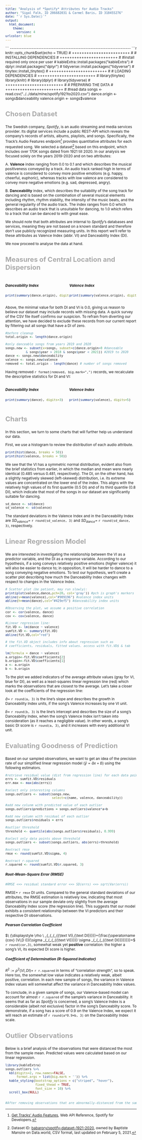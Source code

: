 ```yaml
---
title: "Analysis of *Spotify* Attributes for Audio Tracks"
author: "Sigal Falk, ID 206682031 & Carmel Baris, ID 318455276"
date: "`r Sys.Date()`"
output: 
  html_document:
    theme:
      version: 4
urlcolor: blue
---
```


```{=html}
<style type="text/css">
   .main-container {max-width: 77%; overflow-y:auto}
   .row {display: flex;}
   .column {flex: 50%;}

body{ /* Normal  */
      font-size: 12px;
  }
td {  /* Table  */
  font-size: 12px;

}
h1.title {
  font-size: 32px;
  color: DarkRed;
}

h3 { /* Header 3 */
  font-size: 22px;
  color: DarkGray;

}

h4 { /* Header 4 */
  font-size: 18px;
  color: DarkGray;
}

pre { /* Code block - determines code spacing between lines */
    font-size: 12px;
}

</style>```
------------------------------------------------------------------------

```r
knitr::opts_chunk$set(echo = TRUE)

# ++++++++++++++++++++++++ #
# INSTALLING DEPENDENCIES
# ++++++++++++++++++++++++ #
#install required only once per user


# kableExtra::install.packages("kableExtra")
# dplyr::install.packages("dplyr")
# tidyverse::install.packages("tidyverse")
# tinytex::install_tinytex()

# ++++++++++++++++++++++++ #
# LOADING DEPENDENCIES
# ++++++++++++++++++++++++ #
library(tinytex)
library(knitr)
# library(dplyr)
# library(tidyverse)

# ++++++++++++++++++++++++ # 
# PREPARING THE DATA
# ++++++++++++++++++++++++ #

#read data
songs <- read.csv("../../data/mine/spotify1921to2020.csv")
dance.origin <- songs$danceability
valence.origin <- songs$valence
```

### Chosen Dataset

The Swedish company, *Spotify*, is an audio streaming and media services provider. Its digital services include a public REST-API which reveals the company's records of artists, albums, playlists, and songs. Specifically, the Track's Audio Features endpoint^[[Get Tracks' Audio Features](https://developer.spotify.com/documentation/web-api/reference/#/operations/get-several-audio-features), Web API Reference, Spotify for Developers.] provides quantitative attributes for each requested song. We selected a dataset^[Dataset ID: [babarory/spotify-dataset-1921-2020](https://data.world/babarory/spotify-dataset-1921-2020), owned by Baptiste Mansire on Data.world, CSV format, last updated on February 5, 2021.] based on this endpoint, which includes over 170K songs dated from 1921 till 2020. In our analysis we focused solely on the years 2019-2020 and on two attributes:

A. **Valence** index ranging from 0.0 to 0.1 and which describes the musical positiveness conveyed by a track. An audio track ranked high in terms of valence is considered to convey more positive emotions (e.g. happy, cheerful, euphoric), whereas tracks with low valence are considered to convey more negative emotions (e.g. sad, depressed, angry).

B. **Danceability** index, which describes the suitability of the song track for dancing and is based on the combination of several musical elements including rhythm, rhythm stability, the intensity of the music beats, and the general regularity of the audio track. The index ranges from 0.0 which describes an audio track that is unsuitable for dancing, to 1.0 which refers to a track that can be danced to with great ease.

We should note that both attributes are internal to *Spotify*'s databases and services, meaning they are not based on a known standard and therefore don't use publicly recognized measuring units. In this report we'll refer to these attributes as Valence Index (abbr. VI) and Danceability Index (DI).

We now proceed to analyse the data at hand.

### Measures of Central Location and Dispersion

<div class = "row">
<div class = "column">

##### Danceability Index
```r
print(summary(dance.origin), digits=3)
```
</div>

<div class = "column">

##### Valence Index
```r
print(summary(valence.origin), digits=3)
```
</div>
</div>

Above, the minimal value for both DI and VI is 0.0, giving us reason to believe our dataset may include records with missing data. A quick survey of the CSV file itself confirms our suspicion. To refrain from diverting our attention, we have decided to exclude these records from our current report by filtering out all songs that have a DI of zero.

```r
#before cleanup
total.origin <- length(dance.origin)

#only danceable songs from years 2019 and 2020
songs.new <- subset(x=songs, subset=c(dance.origin>0 #danceable
           & songs$year > 2018 & songs$year < 2021)) #2019 to 2020
dance <- songs.new$danceability
valence <- songs.new$valence
removed <- total.origin - length(dance) # number of songs removed
```

Having removed `r format(removed, big.mark=",")` records, we recalculate the descriptive statistics for DI and VI:

<div class = "row">
<div class = "column">

##### Danceability Index
```r
print(summary(dance), digits=3)
```
</div>

<div class = "column">

##### Valence Index
```r
print(summary(valence), digits=5)
```
</div>
</div>

### Charts

In this section, we turn to some charts that will further help us understand our data.

First, we use a histogram to review the distribution of each audio attribute.

```r
print(hist(dance, breaks = 50))
print(hist(valence, breaks = 50))
```

We see that the VI has a symmetric normal distribution, evident also from the brief statistics from earlier, in which the median and mean were nearly identical (0.485 versus 0.481, respectively). The DI, on the other hand, has a slightly negatively skewed (left-skewed) distribution, i.e. its extreme values are concentrated on the lower end of the index. This aligns with the relatively high values of its first quantile (0.5 DI) and of its third quantile (0.8 DI), which indicate that most of the songs in our dataset are significantly suitable for dancing.

```r
sd_dance <- sd(dance)
sd_valence <- sd(valence)
```

The standard deviations in the Valence Index and in the Danceability Index are $SD_{valence}=$ `r round(sd_valence, 3)` and $SD_{dance}=$ `r round(sd_dance, 3)`, respectively.


\pagebreak

### Linear Regression Model

We are interested in investigating the relationship between the VI as a predictor variable, and the DI as a response variable. According to our hypothesis, if a song conveys relatively positive emotions (higher valence) it will also be easier to dance to; in opposition, it will be harder to dance to a song conveying negative emotions. To test our hypothesis, we'll create a scatter plot describing how much the Danceability Index changes with respect to changes in the Valence Index.

```r
# Scatter plot (be patient, may run slowly):
print(plot(valence,dance,pch=20, col='gray')) #pch is graph's markers
abline(v=mean(valence),col="#909196") #valence index units
abline(h=mean(dance),col="#429ef5") #danceability index units

#Observing the plot, we assume a positive correlation
cor <- cor(valence, dance)
cov <- cov(valence, dance)

#Linear regression line:
fit.VD <- lm(dance ~ valence)
sumfit.VD <- summary(fit.VD)
abline(fit.VD,col="red")

# the fit.VD object includes info about regression such as
# coefficients, residuals, fitted values. access with fit.VD$ & tab

lm(formula = dance ~ valence)
a.origin<-fit.VD$coefficients[2]
b.origin<-fit.VD$coefficients[1]
a <- a.origin
b <- b.origin
```

To the plot we added indicators of the average attribute values (gray for VI, blue for DI), as well as a least-squares linear regression line (red) which marks the observations that are closest to the average. 
Let's take a closer look at the coefficients of the regression line:

$\hat a =$ `r round(a, 3)` is the line's slope and describes the growth in Danceability Index units, if the song's Valence increases by one VI unit.

$\hat b =$ `r round(b, 3)` is the line's intercept and describes the size of a song's Danceability Index, when the song's Valence Index isn't taken into consideration (as it reaches a negligible value). In other words, a song's basic DI score is `r round(a, 3)`, and it increases with every additional VI unit.


### Evaluating Goodness of Prediction

Based on our sampled observations, we want to get an idea of the precision rate of our simplified linear regression model ($\hat y = \hat a x + \hat b$) using the following estimators.


```r
#retrieve residual value (dist from regression line) for each data point
errs <- sumfit.VD$residuals
err.max <- max(abs(errs))

#select only interesting columns
songs.outliers <- subset(songs.new,          
                         select=c(name, valence, danceability))

#add new colunm with predicted value of each outlier
songs.outliers$predictions = songs.outliers$valence*a+b

#add new column with residual of each outlier
songs.outliers$residuals = errs

#outlier threshold
threshold <- quantile(abs(songs.outliers$residuals), 0.999)

#select only data points above threshold
songs.outliers <- subset(songs.outliers, abs(errs)>threshold)

#extract rmse
rmse <- round(sumfit.VD$sigma, 4)

#extract r-squared
r.squared <- round(sumfit.VD$r.squared, 3)

```


##### Root-Mean-Square Error (RMSE)

```r
#RMSE <=> residual standard error <=> SD(errs) <=> sqrt(Var(errs))
```

$\text {RMSE}=$ `r rmse` DI units. Compared to the general standard deviations of our attributes, the RMSE estimation is relatively low, indicating that most observations in our sample deviate only slightly from the average Danceability Index score (the regression line). This suggests that our model exhibits a consistent relationship between the VI predictors and their respective DI observations.

##### Pearson Correlation Coefficient

$\ {\displaystyle \rho \ _{_{_{_{{\text VI},{\text DI}}}}}={\frac{\operatorname {cov} (VI,D I)}{\sigma _{_{_{_{{\text VI}}}}} \sigma _{_{_{_{{\text DI}}}}}}}}=$ `r round(cor,3)`, somewhat weak yet **positive** correlation: the higher a song's VI, its expected DI score is higher.

##### Coefficient of Determination (R-Squared Indicator)

$R^2:= {\rho}^2 (VI,DI)=$ `r r.squared` in terms of "correlation strength", so to speak. Here too, the somewhat low value indicates a relatively weak, albeit positive, correlation. In each new sample of songs, the variance in Valence Index values will somewhat affect the variance in Danceability Index values.

To conclude, in a given sample of songs, our Valence-based model can account for almost `r r.squared` of the sample's variance in Danceability. It seems that as far as *Spotify* is concerned, a song's Valence Index is a considerable (albeit not exclusive) factor in the song's Danceablity score. To demonstrate, if a song has a score of 0.9 on the Valence Index, we expect it will reach an estimate of `r round(a*0.9+b, 3)` on the Danceability Index scale.

### Outlier Observations

Below is a brief analysis of the observations that were distanced the most from the sample mean. Predicted values were calculated based on our linear regression.

```r
library(kableExtra)
songs.outliers %>%
  kbl(digits=2, row.names=FALSE,
      format.args = list(big.mark = '')) %>%
  kable_styling(bootstrap_options = c("striped", "hover"),
                fixed_thead = TRUE,
                font_size = 10) %>%
  scroll_box(NULL)


#After removing observations that are abnormally-distanced from the sample mean, we expect the coefficient of determination (R-Squared) to increase.

```

\pagebreak

